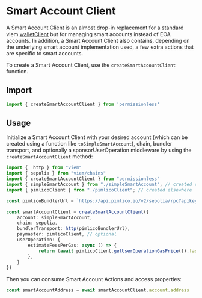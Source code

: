 
<VersionWarning version="0.2" />

# Smart Account Client

A Smart Account Client is an almost drop-in replacement for a standard viem [walletClient](https://viem.sh/docs/clients/wallet) but for managing smart accounts instead of EOA accounts. In addition, a Smart Account Client also contains, depending on the underlying smart account implementation used, a few extra actions that are specific to smart accounts.

To create a Smart Account Client, use the `createSmartAccountClient` function.

## Import

```ts twoslash
import { createSmartAccountClient } from 'permissionless'
```

## Usage

Initialize a Smart Account Client with your desired account (which can be created using a function like `toSimpleSmartAccount`), chain, bundler transport, and optionally a sponsorUserOperation middleware by using the `createSmartAccountClient` method:

```ts
import {  http } from "viem"
import { sepolia } from "viem/chains"
import { createSmartAccountClient } from "permissionless"
import { simpleSmartAccount } from "./simpleSmartAccount"; // created elsewhere
import { pimlicoClient } from "./pimlicoClient"; // created elsewhere

const pimlicoBundlerUrl = `https://api.pimlico.io/v2/sepolia/rpc?apikey=<PIMLICO_API_KEY>`

const smartAccountClient = createSmartAccountClient({
    account: simpleSmartAccount,
    chain: sepolia,
    bundlerTransport: http(pimlicoBundlerUrl),
    paymaster: pimlicoClient, // optional
    userOperation: {
        estimateFeesPerGas: async () => {
            return (await pimlicoClient.getUserOperationGasPrice()).fast // only when using pimlico bundler
        },
    }
})
```

Then you can consume Smart Account Actions and access properties:

```ts
const smartAccountAddress = await smartAccountClient.account.address
```